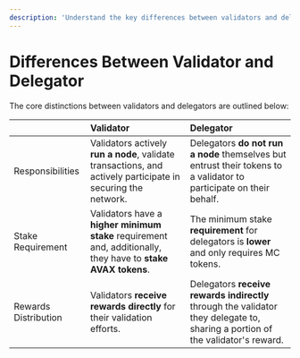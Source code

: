 ```yaml
---
description: 'Understand the key differences between validators and delegators in network participation and staking.'
---
```


# Differences Between Validator and Delegator

The core distinctions between validators and delegators are outlined below:

|    | Validator | Delegator |
| :----- | :---- | :---- |
| Responsibilities    |  Validators actively **run a node**, validate transactions, and actively participate in securing the network.   |   Delegators **do not run a node** themselves but entrust their tokens to a validator to participate on their behalf. |
| Stake Requirement | Validators have a **higher minimum stake** requirement and, additionally, they have to **stake AVAX tokens**.   |  The minimum stake **requirement** for delegators is **lower** and only requires MC tokens.  |
| Rewards Distribution | Validators **receive rewards directly** for their validation efforts.  |  Delegators **receive rewards indirectly** through the validator they delegate to, sharing a portion of the validator's reward. | 